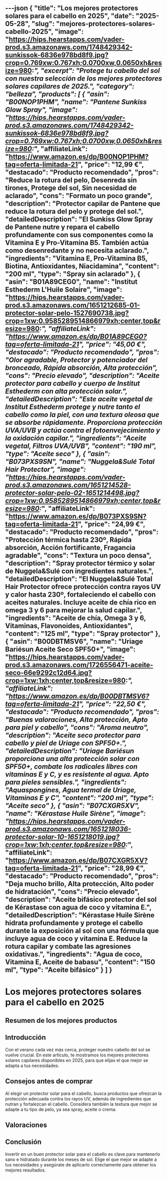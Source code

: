 ---json
{
  "title": "Los mejores protectores solares para el cabello en 2025",
  "date": "2025-05-28",
  "slug": "mejores-protectores-solares-cabello-2025",
  "image": "https://hips.hearstapps.com/vader-prod.s3.amazonaws.com/1748429342-sunkissok-6836e978bd8f9.jpg?crop=0.769xw:0.767xh;0.0700xw,0.0650xh&resize=980:*",
  "excerpt": "Protege tu cabello del sol con nuestra selección de los mejores protectores solares capilares de 2025.",
  "category": "belleza",
  "products": [
    {
      "asin": "B00NOP1PHM",
      "name": "Pantene Sunkiss Glow Spray",
      "image": "https://hips.hearstapps.com/vader-prod.s3.amazonaws.com/1748429342-sunkissok-6836e978bd8f9.jpg?crop=0.769xw:0.767xh;0.0700xw,0.0650xh&resize=980:*",
      "affiliateLink": "https://www.amazon.es/dp/B00NOP1PHM?tag=oferta-limitada-21",
      "price": "12,99 €",
      "destacado": "Producto recomendado",
      "pros": "Reduce la rotura del pelo, Desenreda sin tirones, Protege del sol, Sin necesidad de aclarado",
      "cons": "Formato un poco grande",
      "description": "Protector capilar de Pantene que reduce la rotura del pelo y protege del sol.",
      "detailedDescription": "El Sunkiss Glow Spray de Pantene nutre y repara el cabello profundamente con sus componentes como la Vitamina E y Pro-Vitamina B5. También actúa como desenredante y no necesita aclarado.",
      "ingredients": "Vitamina E, Pro-Vitamina B5, Biotina, Antioxidantes, Niacidamina",
      "content": "200 ml",
      "type": "Spray sin aclarado"
    },
    {
      "asin": "B01A89CEG0",
      "name": "Institut Esthederm L'Huile Solaire",
      "image": "https://hips.hearstapps.com/vader-prod.s3.amazonaws.com/1651212685-01-protector-solar-pelo-1527690738.jpg?crop=1xw:0.9585289514866979xh;center,top&resize=980:*",
      "affiliateLink": "https://www.amazon.es/dp/B01A89CEG0?tag=oferta-limitada-21",
      "price": "45,00 €",
      "destacado": "Producto recomendado",
      "pros": "Olor agradable, Protector y potenciador del bronceado, Rápida absorción, Alta protección",
      "cons": "Precio elevado",
      "description": "Aceite protector para cabello y cuerpo de Institut Esthederm con alta protección solar.",
      "detailedDescription": "Este aceite vegetal de Institut Esthederm protege y nutre tanto el cabello como la piel, con una textura oleosa que se absorbe rápidamente. Proporciona protección UVA/UVB y actúa contra el fotoenvejecimiento y la oxidación capilar.",
      "ingredients": "Aceite vegetal, Filtros UVA/UVB",
      "content": "190 ml",
      "type": "Aceite seco"
    },
    {
      "asin": "B073PXS9SN",
      "name": "Nuggela&Sulé Total Hair Protector",
      "image": "https://hips.hearstapps.com/vader-prod.s3.amazonaws.com/1651214528-protector-solar-pelo-02-1651214498.jpg?crop=1xw:0.9585289514866979xh;center,top&resize=980:*",
      "affiliateLink": "https://www.amazon.es/dp/B073PXS9SN?tag=oferta-limitada-21",
      "price": "24,99 €",
      "destacado": "Producto recomendado",
      "pros": "Protección térmica hasta 230º, Rápida absorción, Acción fortificante, Fragancia agradable",
      "cons": "Textura un poco densa",
      "description": "Spray protector térmico y solar de Nuggela&Sulé con ingredientes naturales.",
      "detailedDescription": "El Nuggela&Sulé Total Hair Protector ofrece protección contra rayos UV y calor hasta 230º, fortaleciendo el cabello con aceites naturales. Incluye aceite de chía rico en omega 3 y 6 para mejorar la salud capilar.",
      "ingredients": "Aceite de chía, Omega 3 y 6, Vitaminas, Flavonoides, Antioxidantes",
      "content": "125 ml",
      "type": "Spray protector"
    },
    {
      "asin": "B00DBTMSV6",
      "name": "Uriage Bariésun Aceite Seco SPF50+",
      "image": "https://hips.hearstapps.com/vader-prod.s3.amazonaws.com/1726556471-aceite-seco-66e9292c12d64.jpg?crop=1xw:1xh;center,top&resize=980:*",
      "affiliateLink": "https://www.amazon.es/dp/B00DBTMSV6?tag=oferta-limitada-21",
      "price": "22,50 €",
      "destacado": "Producto recomendado",
      "pros": "Buenas valoraciones, Alta protección, Apto para piel y cabello",
      "cons": "Aroma neutro",
      "description": "Aceite seco protector para cabello y piel de Uriage con SPF50+.",
      "detailedDescription": "Uriage Bariésun proporciona una alta protección solar con SPF50+, combate los radicales libres con vitaminas E y C, y es resistente al agua. Apto para pieles sensibles.",
      "ingredients": "Aquaspongines, Agua termal de Uriage, Vitaminas E y C",
      "content": "200 ml",
      "type": "Aceite seco"
    },
    {
      "asin": "B07CXGR5XV",
      "name": "Kérastase Huile Sirène",
      "image": "https://hips.hearstapps.com/vader-prod.s3.amazonaws.com/1651218036-protector-solar-10-1651218019.jpg?crop=1xw:1xh;center,top&resize=980:*",
      "affiliateLink": "https://www.amazon.es/dp/B07CXGR5XV?tag=oferta-limitada-21",
      "price": "28,99 €",
      "destacado": "Producto recomendado",
      "pros": "Deja mucho brillo, Alta protección, Alto poder de hidratación",
      "cons": "Precio elevado",
      "description": "Aceite bifásico protector del sol de Kérastase con agua de coco y vitamina E.",
      "detailedDescription": "Kérastase Huile Sirène hidrata profundamente y protege el cabello durante la exposición al sol con una fórmula que incluye agua de coco y vitamina E. Reduce la rotura capilar y combate las agresiones oxidativas.",
      "ingredients": "Agua de coco, Vitamina E, Aceite de babasu",
      "content": "150 ml",
      "type": "Aceite bifásico"
    }
  ]
}
---


# Los mejores protectores solares para el cabello en 2025

## Resumen de los mejores productos

<ProductRankingTable products={products} />

## Introducción

Con el verano cada vez más cerca, proteger nuestro cabello del sol se vuelve crucial. En este artículo, te mostramos los mejores protectores solares capilares disponibles en 2025, para que elijas el que mejor se adapta a tus necesidades.

## Consejos antes de comprar

Al elegir un protector solar para el cabello, busca productos que ofrezcan la protección adecuada contra los rayos UV, además de ingredientes que nutran y fortalezcan el cabello. Considera también la textura que mejor se adapte a tu tipo de pelo, ya sea spray, aceite o crema.

## Valoraciones

<ProductDetailCard product={products[0]} />

<ProductDetailCard product={products[1]} />

<ProductDetailCard product={products[2]} />

<ProductDetailCard product={products[3]} />

<ProductDetailCard product={products[4]} />

## Conclusión

Invertir en un buen protector solar para el cabello es clave para mantenerlo sano e hidratado durante los meses de sol. Elige el que mejor se adapte a tus necesidades y asegúrate de aplicarlo correctamente para obtener los mejores resultados.
